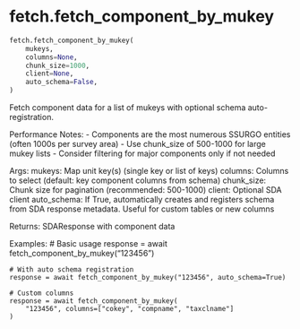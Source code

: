 # fetch.fetch_component_by_mukey { #soildb.fetch.fetch_component_by_mukey }

```python
fetch.fetch_component_by_mukey(
    mukeys,
    columns=None,
    chunk_size=1000,
    client=None,
    auto_schema=False,
)
```

Fetch component data for a list of mukeys with optional schema auto-registration.

Performance Notes:
- Components are the most numerous SSURGO entities (often 1000s per survey area)
- Use chunk_size of 500-1000 for large mukey lists
- Consider filtering for major components only if not needed

Args:
    mukeys: Map unit key(s) (single key or list of keys)
    columns: Columns to select (default: key component columns from schema)
    chunk_size: Chunk size for pagination (recommended: 500-1000)
    client: Optional SDA client
    auto_schema: If True, automatically creates and registers schema from
                SDA response metadata. Useful for custom tables or new columns

Returns:
    SDAResponse with component data

Examples:
    # Basic usage
    response = await fetch_component_by_mukey("123456")

    # With auto schema registration
    response = await fetch_component_by_mukey("123456", auto_schema=True)

    # Custom columns
    response = await fetch_component_by_mukey(
        "123456", columns=["cokey", "compname", "taxclname"]
    )